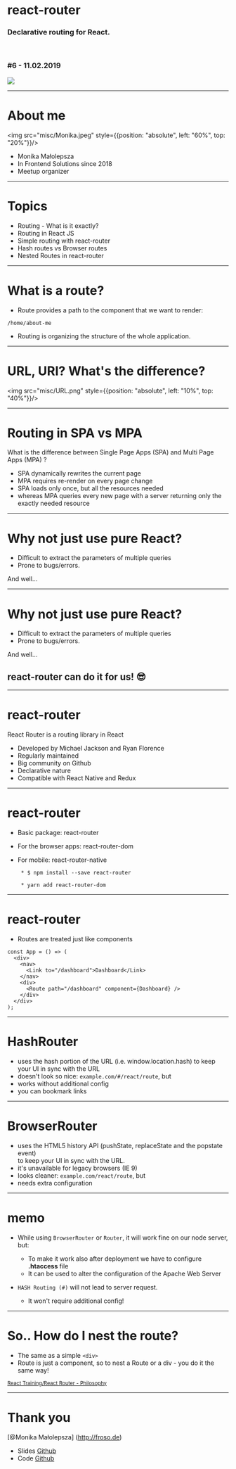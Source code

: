 

<Head>
   <title>Routing in React</title>
</Head>

# react-router
### Declarative routing for React.
<br />

### #6&nbsp;-&nbsp;11.02.2019

<img className="meetup-title-logo" src="meetup-logo.png"/>

<Footer></Footer>

---

# About me

<img src="misc/Monika.jpeg" style={{position: "absolute", left: "60%", top: "20%"}}/>

* Monika Małolepsza
* In Frontend Solutions since 2018
* Meetup organizer


<Footer></Footer>

---
# Topics

* Routing - What is it exactly?
* Routing in React JS
* Simple routing with react-router
* Hash routes vs Browser routes
* Nested Routes in react-router

<Footer></Footer>

---

# What is a route?

* Route provides a path to the component that we want to render:

 ```/home/about-me```

* Routing is organizing the structure of the whole application.

<Footer></Footer>

---
# URL, URI? What's the difference?


<img src="misc/URL.png" style={{position: "absolute", left: "10%", top: "40%"}}/>


<Footer></Footer>

---

# Routing in SPA vs MPA

What is the difference between Single Page Apps (SPA) and Multi Page Apps (MPA) ?
* SPA dynamically rewrites the current page
* MPA requires re-render on every page change
* SPA loads only once, but all the resources needed
* whereas MPA queries every new page with a server returning only the exactly needed resource


<Footer></Footer>

---

# Why not just use pure React?

* Difficult to extract the parameters of multiple queries
* Prone to bugs/errors.

And well...

<Footer></Footer>

---

# Why not just use pure React?

* Difficult to extract the parameters of multiple queries
* Prone to bugs/errors.

And well...

 ## react-router can do it for us! :sunglasses:


<Footer></Footer>

---


# react-router

React Router is a routing library in React

* Developed by Michael Jackson and Ryan Florence
* Regularly maintained
* Big community on Github
* Declarative nature
* Compatible with React Native and Redux

<Footer></Footer>

---

# react-router

* Basic package: react-router
* For the browser apps: react-router-dom
* For mobile: react-router-native

       * $ npm install --save react-router

       * yarn add react-router-dom


<Footer></Footer>

---

# react-router
* Routes are treated just like components
```
const App = () => (
  <div>
    <nav>
      <Link to="/dashboard">Dashboard</Link>
    </nav>
    <div>
      <Route path="/dashboard" component={Dashboard} />
    </div>
  </div>
);
```

<Footer></Footer>

---

#  HashRouter

  * uses the hash portion of the URL (i.e. window.location.hash) to keep your UI in sync with the URL
  * doesn't look so nice: `example.com/#/react/route`, but
  * works without additional config
  * you can bookmark links

<Footer></Footer>

---

# BrowserRouter

  * uses the HTML5 history API (pushState, replaceState and the popstate event) <br/>
  to keep your UI in sync with the URL.
  * it's unavailable for legacy browsers (IE 9)
  * looks cleaner: `example.com/react/route`, but
  * needs extra configuration


<Footer></Footer>

---

# memo

* While using `BrowserRouter` or `Router`, it will work fine on our node server, but:
  * To make it work also after deployment we have to configure __.htaccess__ file
  * It can be used to alter the configuration of the Apache Web Server

* `HASH Routing (#)` will not lead to server request.
  * It won't require additional config!

<Footer></Footer>

---

# So.. How do I nest the route?
* The same as a simple ```<div>```
* Route is just a component, so to nest a Route or a div - you do it the same way!


<small><a href="https://reacttraining.com/react-router/core/guides/philosophy">React Training/React Router - Philosophy </a></small>


<Footer></Footer>

---


# Thank you

[@Monika Małolepsza]
(http://froso.de)

* Slides [Github](https://github.com/FrontendSolutionsGmbH/react-js-native-meetup-bonn)
* Code [Github](https://github.com/MonikaMalolepsza/react-router-examples)
<Footer></Footer>
